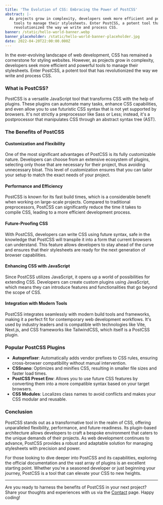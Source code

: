 ```yaml
---
title: 'The Evolution of CSS: Embracing the Power of PostCSS'
abstract: |-
  As projects grow in complexity, developers seek more efficient and powerful
    tools to manage their stylesheets. Enter PostCSS, a potent tool that has
    revolutionized the way we write and process CSS.
banner: /static/hello-world-banner.webp
banner_placeholder: /static/hello-world-banner-placeholder.jpg
date: 2022-04-20T22:00:00.000Z
---
```


In the ever-evolving landscape of web development, CSS has remained a cornerstone for styling websites. However, as projects grow in complexity, developers seek more efficient and powerful tools to manage their stylesheets. Enter PostCSS, a potent tool that has revolutionized the way we write and process CSS.

### What is PostCSS?

PostCSS is a versatile JavaScript tool that transforms CSS with the help of plugins. These plugins can automate many tasks, enhance CSS capabilities, and even allow you to use futuristic CSS syntax that is not yet supported by browsers. It's not strictly a preprocessor like Sass or Less; instead, it's a postprocessor that manipulates CSS through an abstract syntax tree (AST).

### The Benefits of PostCSS

#### Customization and Flexibility

One of the most significant advantages of PostCSS is its fully customizable nature. Developers can choose from an extensive ecosystem of plugins, selecting only those that are necessary for their project, thus avoiding unnecessary bloat. This level of customization ensures that you can tailor your setup to match the exact needs of your project.

#### Performance and Efficiency

PostCSS is known for its fast build times, which is a considerable benefit when working on large-scale projects. Compared to traditional preprocessors, PostCSS can significantly reduce the time it takes to compile CSS, leading to a more efficient development process.

#### Future-Proofing CSS

With PostCSS, developers can write CSS using future syntax, safe in the knowledge that PostCSS will transpile it into a form that current browsers can understand. This feature allows developers to stay ahead of the curve and ensures that their stylesheets are ready for the next generation of browser capabilities.

#### Enhancing CSS with JavaScript

Since PostCSS utilizes JavaScript, it opens up a world of possibilities for extending CSS. Developers can create custom plugins using JavaScript, which means they can introduce features and functionalities that go beyond the scope of CSS.

#### Integration with Modern Tools

PostCSS integrates seamlessly with modern build tools and frameworks, making it a perfect fit for contemporary web development workflows. It's used by industry leaders and is compatible with technologies like Vite, Next.js, and CSS frameworks like TailwindCSS, which itself is a PostCSS plugin.

### Popular PostCSS Plugins

* **Autoprefixer**: Automatically adds vendor prefixes to CSS rules, ensuring cross-browser compatibility without manual intervention.
* **CSSnano**: Optimizes and minifies CSS, resulting in smaller file sizes and faster load times.
* **PostCSS Preset Env**: Allows you to use future CSS features by converting them into a more compatible syntax based on your target browsers.
* **CSS Modules**: Localizes class names to avoid conflicts and makes your CSS modular and reusable.

### Conclusion

PostCSS stands out as a transformative tool in the realm of CSS, offering unparalleled flexibility, performance, and future-readiness. Its plugin-based architecture allows developers to craft a bespoke environment that caters to the unique demands of their projects. As web development continues to advance, PostCSS provides a robust and adaptable solution for managing stylesheets with precision and power.

For those looking to dive deeper into PostCSS and its capabilities, exploring the official documentation and the vast array of plugins is an excellent starting point. Whether you're a seasoned developer or just beginning your journey, PostCSS is a tool that can elevate your CSS to new heights.

***

Are you ready to harness the benefits of PostCSS in your next project? Share your thoughts and experiences with us via the [Contact](/contact "Delosian Digital Contact Page") page. Happy coding!
